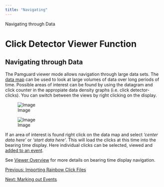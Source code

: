 ```yaml
---
title: "Navigating"
---
```

Navigating through Data  

Click Detector Viewer Function
==============================

Navigating through Data
-----------------------

The Pamguard viewer mode allows navigation through large data sets. The [data map](../../../utilities/datamap/docs/datamap.html) can be used to look at large volumes of data over long periods of time. Possible areas of interest can be found by using the datagram and click counter in the appropiate data density graphs (i.e. click detector-clicks). You can switch between the views by right clicking on the display.

  

![Image](./images/Show_datagram.png)

  

![Image](./images/Show_data_count.png)

  
  

If an area of interest is found right click on the data map and select _'center data here'_ or _'start data here'_. This will load the clicks at this time into the bearing time display. Here individual clicks can be selected, viewed and [added to an event](offline_MarkingOutEvents.html).  
  
See [Viewer Overview](../../../overview/PamMasterHelp/docs/viewerMode.html) for more details on bearing time display navigation.

  
  

[Previous: Importing Rainbow Click Files](offline_ImportingRBC.html)

[Next: Marking out Events](offline_MarkingOutEvents.html)
